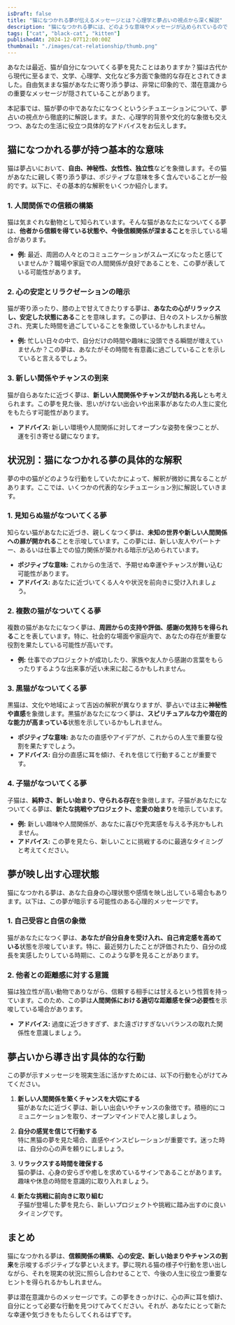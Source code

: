 ```yaml
---
isDraft: false
title: "猫になつかれる夢が伝えるメッセージとは？心理学と夢占いの視点から深く解説"
description: "猫になつかれる夢には、どのような意味やメッセージが込められているのでしょうか？人間関係、心理状態、未来の予兆を夢占いと心理学の観点から詳しく解説します。"
tags: ["cat", "black-cat", "kitten"]
publishedAt: 2024-12-07T12:00:00Z
thumbnail: "./images/cat-relationship/thumb.png"
---
```


あなたは最近、猫が自分になついてくる夢を見たことはありますか？猫は古代から現代に至るまで、文学、心理学、文化など多方面で象徴的な存在とされてきました。自由気ままな猫があなたに寄り添う夢は、非常に印象的で、潜在意識からの重要なメッセージが隠されていることがあります。

本記事では、猫が夢の中であなたになつくというシチュエーションについて、夢占いの視点から徹底的に解説します。また、心理学的背景や文化的な象徴も交えつつ、あなたの生活に役立つ具体的なアドバイスをお伝えします。

<TableOfContents />

<AdUnitToc />

## 猫になつかれる夢が持つ基本的な意味

猫は夢占いにおいて、<strong>自由、神秘性、女性性、独立性</strong>などを象徴します。その猫があなたに親しく寄り添う夢は、ポジティブな意味を多く含んでいることが一般的です。以下に、その基本的な解釈をいくつか紹介します。

### 1. 人間関係での信頼の構築

猫は気まぐれな動物として知られています。そんな猫があなたになついてくる夢は、<strong>他者から信頼を得ている状態や、今後信頼関係が深まること</strong>を示している場合があります。

- <strong>例:</strong> 最近、周囲の人々とのコミュニケーションがスムーズになったと感じていませんか？職場や家庭での人間関係が良好であることを、この夢が表している可能性があります。

### 2. 心の安定とリラクゼーションの暗示

猫が寄り添ったり、膝の上で甘えてきたりする夢は、<strong>あなたの心がリラックスし、安定した状態にある</strong>ことを意味します。この夢は、日々のストレスから解放され、充実した時間を過ごしていることを象徴しているかもしれません。

- <strong>例:</strong> 忙しい日々の中で、自分だけの時間や趣味に没頭できる瞬間が増えていませんか？この夢は、あなたがその時間を有意義に過ごしていることを示していると言えるでしょう。

### 3. 新しい関係やチャンスの到来

猫が自らあなたに近づく夢は、<strong>新しい人間関係やチャンスが訪れる兆し</strong>とも考えられます。この夢を見た後、思いがけない出会いや出来事があなたの人生に変化をもたらす可能性があります。

- <strong>アドバイス:</strong> 新しい環境や人間関係に対してオープンな姿勢を保つことが、運を引き寄せる鍵になります。

<AdUnit />

## 状況別：猫になつかれる夢の具体的な解釈

夢の中の猫がどのような行動をしていたかによって、解釈が微妙に異なることがあります。ここでは、いくつかの代表的なシチュエーション別に解説していきます。

### 1. 見知らぬ猫がなついてくる夢

知らない猫があなたに近づき、親しくなつく夢は、<strong>未知の世界や新しい人間関係への扉が開かれる</strong>ことを示唆しています。この夢には、新しい友人やパートナー、あるいは仕事上での協力関係が築かれる暗示が込められています。

- <strong>ポジティブな意味:</strong> これからの生活で、予期せぬ幸運やチャンスが舞い込む可能性があります。
- <strong>アドバイス:</strong> あなたに近づいてくる人々や状況を前向きに受け入れましょう。

### 2. 複数の猫がなついてくる夢

複数の猫があなたになつく夢は、<strong>周囲からの支持や評価、感謝の気持ちを得られる</strong>ことを表しています。特に、社会的な場面や家庭内で、あなたの存在が重要な役割を果たしている可能性が高いです。

- <strong>例:</strong> 仕事でのプロジェクトが成功したり、家族や友人から感謝の言葉をもらったりするような出来事が近い未来に起こるかもしれません。

### 3. 黒猫がなついてくる夢

黒猫は、文化や地域によって吉凶の解釈が異なりますが、夢占いでは主に<strong>神秘性や直感</strong>を象徴します。黒猫があなたになつく夢は、<strong>スピリチュアルな力や潜在的な能力が高まっている</strong>状態を示しているかもしれません。

- <strong>ポジティブな意味:</strong> あなたの直感やアイデアが、これからの人生で重要な役割を果たすでしょう。
- <strong>アドバイス:</strong> 自分の直感に耳を傾け、それを信じて行動することが重要です。

### 4. 子猫がなついてくる夢

子猫は、<strong>純粋さ、新しい始まり、守られる存在</strong>を象徴します。子猫があなたになついてくる夢は、<strong>新たな挑戦やプロジェクト、恋愛の始まり</strong>を暗示しています。

- <strong>例:</strong> 新しい趣味や人間関係が、あなたに喜びや充実感を与える予兆かもしれません。
- <strong>アドバイス:</strong> この夢を見たら、新しいことに挑戦するのに最適なタイミングと考えてください。

<AdUnit />

## 夢が映し出す心理状態

猫になつかれる夢は、あなた自身の心理状態や感情を映し出している場合もあります。以下は、この夢が暗示する可能性のある心理的メッセージです。

### 1. 自己受容と自信の象徴

猫があなたになつく夢は、<strong>あなたが自分自身を受け入れ、自己肯定感を高めている</strong>状態を示唆しています。特に、最近努力したことが評価されたり、自分の成長を実感したりしている時期に、このような夢を見ることがあります。

### 2. 他者との距離感に対する意識

猫は独立性が高い動物でありながら、信頼する相手には甘えるという性質を持っています。このため、この夢は<strong>人間関係における適切な距離感を保つ必要性</strong>を示唆している場合があります。

- <strong>アドバイス:</strong> 過度に近づきすぎず、また遠ざけすぎないバランスの取れた関係性を意識しましょう。

<AdUnit />

## 夢占いから導き出す具体的な行動

この夢が示すメッセージを現実生活に活かすためには、以下の行動を心がけてみてください。

1. <strong>新しい人間関係を築くチャンスを大切にする</strong>
   <br />
   猫があなたに近づく夢は、新しい出会いやチャンスの象徴です。積極的にコミュニケーションを取り、オープンマインドで人と接しましょう。

2. <strong>自分の感覚を信じて行動する</strong>
   <br />
   特に黒猫の夢を見た場合、直感やインスピレーションが重要です。迷った時は、自分の心の声を頼りにしましょう。

3. <strong>リラックスする時間を確保する</strong>
   <br />
   猫の夢は、心身の安らぎや癒しを求めているサインであることがあります。趣味や休息の時間を意識的に取り入れましょう。

4. <strong>新たな挑戦に前向きに取り組む</strong>
   <br />
   子猫が登場した夢を見たら、新しいプロジェクトや挑戦に踏み出すのに良いタイミングです。

<AdUnit />

## まとめ

猫になつかれる夢は、<strong>信頼関係の構築、心の安定、新しい始まりやチャンスの到来</strong>を示唆するポジティブな夢といえます。夢に現れる猫の様子や行動を思い出しながら、それを現実の状況に照らし合わせることで、今後の人生に役立つ重要なヒントを得られるかもしれません。

夢は潜在意識からのメッセージです。この夢をきっかけに、心の声に耳を傾け、自分にとって必要な行動を見つけてみてください。それが、あなたにとって新たな幸運や気づきをもたらしてくれるはずです。
